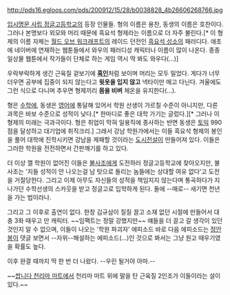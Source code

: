 http://pds16.egloos.com/pds/200912/15/28/b0038828_4b26606268766.jpg

[[입시명문 사립 정글고등학교]]의 등장 인물들. 형의 이름은 용찬, 동생의 이름은 호찬이다. 그러나 본명보다 외모와 머리 때문에 흑요석 형제라는 이름으로 더 자주 불린다.[* 이 형제의 이름 자체는 [[월드 오브 워크래프트]]의 레이드 던전인 [[흑요석 성소]]의 패러디다. 애초에 네이버에 연재하는 웹툰들에서 와우의 패러디성 캐릭터나 이름이 많이 나온다. 종종 일상물 웹툰에서 작가들이 단체로 하는 게임 역시 딱 봐도 와우다(...)]

우락부락하게 생긴 근육질 겉보기에 '''[[흑인]]'''처럼 보이며 머리는 모두 밀었다. 게다가 너무 더우면 공부에 집중이 되지 않는다고 '''윗옷을 입지 않고''' 넥타이만 매고 다닌다. 겨울에도 그런 식으로 다니며 추우면 형제끼리 '''몸을 비벼''' 체온을 유지한다(...).

형은 [[수학]]에, 동생은 [[영어]]에 통달해 있어서 학원 선생이 가르칠 수준이 아니지만, 다른 과목은 바보 수준으로 성적이 낮다.[* 한마디로 좋은 대학 가기는 글렀다.][* 그러나 이 형제의 미래는 극과극이다. 형은 취업이 막혀 일용직에 종사하는 반면 동생은 [[토익]] 990점을 달성하고 대기업에 취직크리.] 그래서 강남 학원가에서는 이들 흑요석 형제의 봉인을 풀어 대학에 진학시키면 강남을 제패할 것이라는 [[도시전설]]이 만들어져 있다. 이들은 그러한 학원을 전전하면서 간판깨기를 하고 있다.

더 이상 깰 학원이 없어진 이들은 [[불사조]]에게 도전하러 정글고등학교에 찾아오지만, 불사조는 '지들 성적이 안 나오는걸 남 탓으로 돌리는 놈들에는 상대할 여유 없다'고 도전을 거절당한다. 그리고 이제 아무도 자신들의 성적을 책임지지 않는다며 통곡하다가 지나가던 수학선생의 스카웃을 받고 정글고로 입학하게 된다. 돌에 --매로-- 새기면 천년을 가는 법이라나.

그리고 그 이후로 출연이 없다. 한창 김규삼이 질질 끌고 소재 없던 시절에 만들어서 대충 3화 때우고 만 캐릭터. ~~임팩트는 정말 강했지만~~ 얘들을 더 끌고 갈 생각이 있던 것인지 알 수 없으며, 이들이 나오는 '학원 파괴자' 에피소드 바로 다음 에피소드는 [[정안봉]]이 댓글 보면서 --자위--해설하는 에피소드(...)인 것으로 봐서는 그냥 원고 때우기였을 확률도 높다.

이후 완결 때까지 딱 한 번 더 나왔다. --우린 될거야 아마.-- 

~~[[쌉니다 천리마 마트]]에서 천리마 마트 위에 말을 탄 근육질 2인조가 이들이라는 설이 있다.~~
